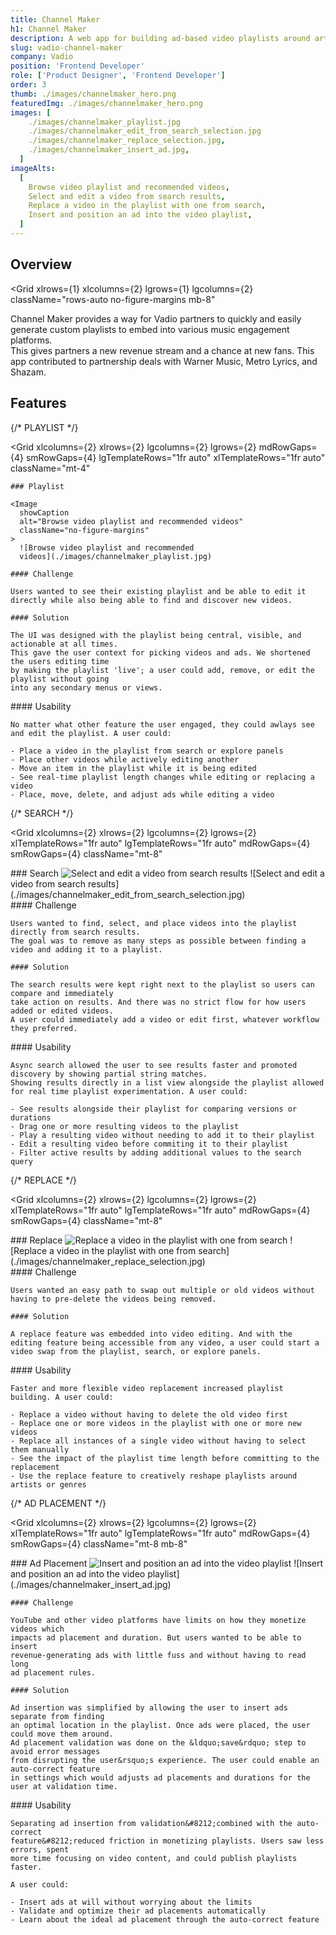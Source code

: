 ```yaml
---
title: Channel Maker
h1: Channel Maker
description: A web app for building ad-based video playlists around artists and their music
slug: vadio-channel-maker
company: Vadio
position: 'Frontend Developer'
role: ['Product Designer', 'Frontend Developer']
order: 3
thumb: ./images/channelmaker_hero.png
featuredImg: ./images/channelmaker_hero.png
images: [
    ./images/channelmaker_playlist.jpg
    ./images/channelmaker_edit_from_search_selection.jpg
    ./images/channelmaker_replace_selection.jpg,
    ./images/channelmaker_insert_ad.jpg,
  ]
imageAlts:
  [
    Browse video playlist and recommended videos,
    Select and edit a video from search results,
    Replace a video in the playlist with one from search,
    Insert and position an ad into the video playlist,
  ]
---
```


## Overview

<Grid
  xlrows={1}
  xlcolumns={2}
  lgrows={1}
  lgcolumns={2}
  className="rows-auto no-figure-margins mb-8"
>
  <div className="gridarea-1">
    Channel Maker provides a way for Vadio partners to quickly and easily generate custom playlists
    to embed into various music engagement platforms.
  </div>
  <div className="gridarea-2">
    This gives partners a new revenue stream and a chance at new fans. This app contributed to 
    partnership deals with Warner Music, Metro Lyrics, and Shazam.
  </div>

</Grid>

## Features

{/* PLAYLIST */}

<Grid
  xlcolumns={2}
  xlrows={2}
  lgcolumns={2}
  lgrows={2}
  mdRowGaps={4}
  smRowGaps={4}
  lgTemplateRows="1fr auto"
  xlTemplateRows="1fr auto"
  className="mt-4"
>
  
  <div className="gridarea-1 col-span-2">

    ### Playlist

    <Image
      showCaption
      alt="Browse video playlist and recommended videos"
      className="no-figure-margins"
    >
      ![Browse video playlist and recommended
      videos](./images/channelmaker_playlist.jpg)

  </Image>
  </div>

  <div className="gridarea-3">

    #### Challenge

    Users wanted to see their existing playlist and be able to edit it directly while also being able to find and discover new videos.

    #### Solution

    The UI was designed with the playlist being central, visible, and actionable at all times.
    This gave the user context for picking videos and ads. We shortened the users editing time
    by making the playlist 'live'; a user could add, remove, or edit the playlist without going
    into any secondary menus or views.

  </div>
  <div className="gridarea-4">
    #### Usability

    No matter what other feature the user engaged, they could awlays see and edit the playlist. A user could:

    - Place a video in the playlist from search or explore panels
    - Place other videos while actively editing another
    - Move an item in the playlist while it is being edited
    - See real-time playlist length changes while editing or replacing a video
    - Place, move, delete, and adjust ads while editing a video

  </div>
</Grid>

{/* SEARCH */}

<Grid
  xlcolumns={2}
  xlrows={2}
  lgcolumns={2}
  lgrows={2}
  xlTemplateRows="1fr auto"
  lgTemplateRows="1fr auto"
  mdRowGaps={4}
  smRowGaps={4}
  className="mt-8"
>
  <div className="gridarea-1 col-span-2">
    ### Search
    <Image
      showCaption
      alt="Select and edit a video from search results"
      className="no-figure-margins"
    >
      ![Select and edit a video from search
      results](./images/channelmaker_edit_from_search_selection.jpg)
    </Image>
  </div>
  <div className="gridarea-3">
    #### Challenge

    Users wanted to find, select, and place videos into the playlist directly from search results.
    The goal was to remove as many steps as possible between finding a video and adding it to a playlist.

    #### Solution

    The search results were kept right next to the playlist so users can compare and immediately
    take action on results. And there was no strict flow for how users added or edited videos.
    A user could immediately add a video or edit first, whatever workflow they preferred.

  </div>
  <div className="gridarea-4">
    #### Usability

    Async search allowed the user to see results faster and promoted discovery by showing partial string matches.
    Showing results directly in a list view alongside the playlist allowed for real time playlist experimentation. A user could:

    - See results alongside their playlist for comparing versions or durations
    - Drag one or more resulting videos to the playlist
    - Play a resulting video without needing to add it to their playlist
    - Edit a resulting video before commiting it to their playlist
    - Filter active results by adding additional values to the search query

  </div>
</Grid>

{/* REPLACE */}

<Grid
  xlcolumns={2}
  xlrows={2}
  lgcolumns={2}
  lgrows={2}
  xlTemplateRows="1fr auto"
  lgTemplateRows="1fr auto"
  mdRowGaps={4}
  smRowGaps={4}
  className="mt-8"
>
  <div className="gridarea-1 col-span-2">
    ### Replace
    <Image
      showCaption
      alt="Replace a video in the playlist with one from search"
      className="no-figure-margins"
    >
      ![Replace a video in the playlist with one from
      search](./images/channelmaker_replace_selection.jpg)
    </Image>
  </div>
  <div className="gridarea-3">
    #### Challenge

    Users wanted an easy path to swap out multiple or old videos without having to pre-delete the videos being removed.

    #### Solution

    A replace feature was embedded into video editing. And with the editing feature being accessible from any video, a user could start a video swap from the playlist, search, or explore panels.

  </div>
  <div className="gridarea-4">
    #### Usability

    Faster and more flexible video replacement increased playlist building. A user could:

    - Replace a video without having to delete the old video first
    - Replace one or more videos in the playlist with one or more new videos
    - Replace all instances of a single video without having to select them manually
    - See the impact of the playlist time length before committing to the replacement
    - Use the replace feature to creatively reshape playlists around artists or genres

  </div>
</Grid>

{/* AD PLACEMENT */}

<Grid
  xlcolumns={2}
  xlrows={2}
  lgcolumns={2}
  lgrows={2}
  xlTemplateRows="1fr auto"
  lgTemplateRows="1fr auto"
  mdRowGaps={4}
  smRowGaps={4}
  className="mt-8 mb-8"
>
  <div className="gridarea-1 col-span-2">
    ### Ad Placement
    <Image
      showCaption
      alt="Insert and position an ad into the video playlist"
      className="no-figure-margins"
    >
      ![Insert and position an ad into the video
      playlist](./images/channelmaker_insert_ad.jpg)
    </Image>
  </div>
  <div className="gridarea-3">

    #### Challenge

    YouTube and other video platforms have limits on how they monetize videos which
    impacts ad placement and duration. But users wanted to be able to insert
    revenue-generating ads with little fuss and without having to read long
    ad placement rules.

    #### Solution

    Ad insertion was simplified by allowing the user to insert ads separate from finding
    an optimal location in the playlist. Once ads were placed, the user could move them around.
    Ad placement validation was done on the &ldquo;save&rdquo; step to avoid error messages
    from disrupting the user&rsquo;s experience. The user could enable an auto-correct feature
    in settings which would adjusts ad placements and durations for the user at validation time.

  </div>
  <div className="gridarea-4">
    #### Usability

    Separating ad insertion from validation&#8212;combined with the auto-correct
    feature&#8212;reduced friction in monetizing playlists. Users saw less errors, spent
    more time focusing on video content, and could publish playlists faster.

    A user could:

    - Insert ads at will without worrying about the limits
    - Validate and optimize their ad placements automatically
    - Learn about the ideal ad placement through the auto-correct feature

  </div>
</Grid>
